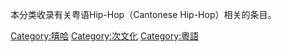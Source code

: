 {{Catnav|頁面分類|各種主題的頁面分類|類型|音樂類型|嘻哈}}
本分类收录有关粤语Hip-Hop（Cantonese Hip-Hop）相关的条目。

[[Category:嘻哈|Category:嘻哈]]
[[Category:次文化|Category:次文化]]
[[Category:粵語|Category:粵語]]